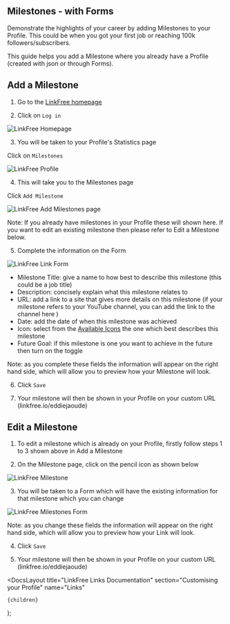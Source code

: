 
## Milestones - with Forms

Demonstrate the highlights of your career by adding Milestones to your Profile. This could be when you got your first job or reaching 100k followers/subscribers.

This guide helps you add a Milestone where you already have a Profile (created with json or through Forms).

## Add a Milestone

1. Go to the [LinkFree homepage](https://linkfree.io/)

2. Click on `Log in`

![LinkFree Homepage](https://github.com/EddieHubCommunity/LinkFree/assets/82668196/ce980ed7-ad4d-42c0-886c-447a2e2ab936)

3. You will be taken to your Profile's Statistics page

Click on `Milestones`

![LinkFree Profile](https://github.com/EddieHubCommunity/LinkFree/assets/82668196/bee35399-1a39-4c8e-9abc-cfddb6c98d99)

4. This will take you to the Milestones page

Click `Add Milestone`

![LinkFree Add Milestones page](https://github.com/EddieHubCommunity/LinkFree/assets/82668196/71aa9aa6-cab7-4041-bc56-767e34ac8504)

Note: If you already have milestones in your Profile these will shown here. If you want to edit an existing milestone then please refer to Edit a Milestone below.

5. Complete the information on the Form

![LinkFree Link Form](https://github.com/EddieHubCommunity/LinkFree/assets/82668196/0180dbab-d6f7-4108-9750-bdb5d4e05371)

- Milestone Title: give a name to how best to describe this milestone (this could be a job title)
- Description: concisely explain what this milestone relates to
- URL: add a link to a site that gives more details on this milestone (if your milestone refers to your YouTube channel, you can add the link to the channel here )
- Date: add the date of when this milestone was achieved
- Icon: select from the [Available Icons](https://linkfree.io/icons) the one which best describes this milestone
- Future Goal: if this milestone is one you want to achieve in the future then turn on the toggle

Note: as you complete these fields the information will appear on the right hand side, which will allow you to preview how your Milestone will look.

6. Click `Save`

7. Your milestone will then be shown in your Profile on your custom URL (linkfree.io/eddiejaoude)

## Edit a Milestone

1. To edit a milestone which is already on your Profile, firstly follow steps 1 to 3 shown above in Add a Milestone

2. On the Milestone page, click on the pencil icon as shown below

![LinkFree Milestone](https://github.com/EddieHubCommunity/LinkFree/assets/82668196/03f5577e-fa95-4a42-97cd-e48b80cc65ee)

3. You will be taken to a Form which will have the existing information for that milestone which you can change

![LinkFree Milestones Form](https://github.com/EddieHubCommunity/LinkFree/assets/82668196/4b86704c-0db4-494a-9e9a-50dc1609258a)

Note: as you change these fields the information will appear on the right hand side, which will allow you to preview how your Link will look.

4. Click `Save`

5. Your milestone will then be shown in your Profile on your custom URL (linkfree.io/eddiejaoude)

  <DocsLayout
    title="LinkFree Links Documentation"
    section="Customising your Profile"
    name="Links"
  >
    {children}
  </DocsLayout>
);
